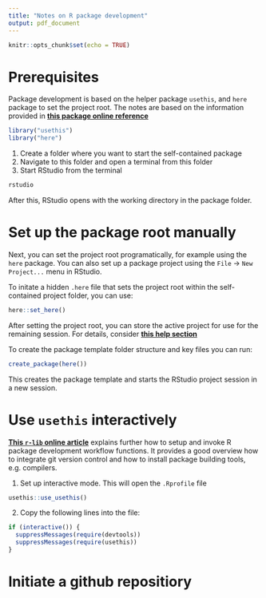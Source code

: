 ```yaml
---
title: "Notes on R package development"
output: pdf_document
---
```


```r
knitr::opts_chunk$set(echo = TRUE)
```

# Prerequisites

Package development is based on the helper package `usethis`, and 
`here` package to set the project root. The notes are based on the information
provided in [**this package online reference**](http://usethis.r-lib.org/)

```r
library("usethis")
library("here")
```

1. Create a folder where you want to start the self-contained package
2. Navigate to this folder and open a terminal from this folder
3. Start RStudio from the terminal
```bash
rstudio
```

After this, RStudio opens with the working directory in the package folder.

# Set up the package root manually

Next, you can set the project root programatically, for example using the `here`
package. You can also set up a package project using the 
`File` -> `New Project...` menu in RStudio.

To initate a hidden `.here` file that sets the project root within the 
self-contained project folder, you can use:

```r
here::set_here()
```

After setting the project root, you can store the active project for use
for the remaining session. For details, consider
[**this help section**](http://usethis.r-lib.org/reference/proj_get.html)

To create the package template folder structure and key files you can
run:

```r
create_package(here())
```

This creates the package template and starts the RStudio project session in a
new session.


# Use `usethis` interactively

[**This `r-lib` online article**](http://usethis.r-lib.org/articles/articles/usethis-setup.html)
explains further how to setup and invoke R package development workflow
functions. It provides a good overview how to integrate git version control and
how to install package building tools, e.g. compilers.

1. Set up interactive mode. This will open the `.Rprofile` file 

```r
usethis::use_usethis()
```
2. Copy the following lines into the file:
```r
if (interactive()) {
  suppressMessages(require(devtools))
  suppressMessages(require(usethis))
}
```



# Initiate a github repositiory 


